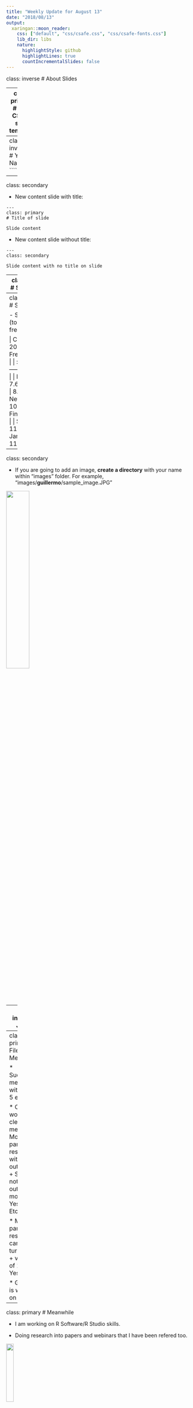```yaml
---
title: "Weekly Update for August 13"
date: "2018/08/13"
output:
  xaringan::moon_reader:
    css: ["default", "css/csafe.css", "css/csafe-fonts.css"]
    lib_dir: libs
    nature:
      highlightStyle: github
      highlightLines: true
      countIncrementalSlides: false
---
```



class: inverse
# About Slides

---
class: primary 
# New CSAFE slide template

We're now using [`xaringan`](https://github.com/yihui/xaringan)

What's changed: 

- New person slide: 

````
---
class: inverse
# Your Name
````

---
class: secondary

- New content slide with title: 

````
---
class: primary
# Title of slide 

Slide content
````

- New content slide without title: 

````
---
class: secondary

Slide content with no title on slide
````

---
class: inverse
# Sample User

---
class: primary
# Sample Slide

- Sample Table (top press freedom index):

| Country      | 2018 Press Freedom Index |
| :----------- | :----------------------- |
| Norway       | 7.63   |
| Sweden       | 8.31   |
| Netherlands  | 10.01  |
| Finland      | 10.26  |
| Switzerland  | 11.27  |
| Jamaica      | 11.33  |                 



---
class: secondary

- If you are going to add an image, **create a directory** with your name within "images" folder. For example, "images/**guillermo**/sample_image.JPG"


 <img src = "images/guillermo/sample_image.JPG" width="35%"/>
 
---
class: inverse
# James

---
class: primary
# Files and Metadata

* Successful meeting with Eric: < 5 errors

* Currently working on cleaning metadata
         + Most participants responded with values out of 100
         + Some did not: values out of 60, most/least, Yes/No, Etc. 

* Most participant responses can be turned into:
         + value out of 100
         + Yes/No

* Guillermo is working on a script

---
class: primary
# Meanwhile 

* I am working on R Software/R Studio skills. 

* Doing research into papers and webinars that I have been refered too. 

<img src = "images/James/RStudio-Logo-Blue-Gradient.png" width="20%"/>

---

---
class: inverse
# Earo

---
class: primary
# $whoami

* third-year Ph.D. @ Monash Uni


* R developer, authoring `tsibble`, `sugrrants`, `hts`, and etc.


<img src = "images/earo/tsibble.png" height=200px/>
<img src = "images/earo/sugrrants.png" height=200px/>
<img src = "images/earo/hts.png" height=200px/>


* more? <https://earo.me>

---
class: secondary

 <img src = "images/earo/tree-bg.png"/>


---
class: inverse
# Heike


---
class: primary
# bulletxtrctr and x3ptools

* `x3ptools` can now read from URL

* `bulletxtrctr` is getting a set of feature extraction functions (plus documentation for each)

---
class: primary
# news from the lab

* Sensofar representative was here ... 
  * pro: and installed the new software
  * con: without asking
  
* new version needs some testing (impact on scans?)

* supports native x3p (also needs testing)


* DFSC cartridge cases are scanned ... need to be processed next



---
class: inverse
# Kiegan


---
class: primary
# Groove ID 

* AFTE Journal draft complete! 
* Submission in next week (or two depending on feedback) 
* Moving on to more modeling

---
class: primary
# Groove ID 

* Two-class classification using LASSO

 <img src = "images/kiegan/logistic_examples1.png" width="50%"/>
 
 ---
class: primary
# Groove ID 

* Two-class classification using LASSO

 <img src = "images/kiegan/logistic_examples2.png" width="50%"/>

 ---
class: primary
# Groove ID 

* Two-class classification using LASSO
* Things to consider: 
    * Very unbalanced response
    * May consider adding additional features
    * Training/test sets: keep bullets grouped together? 
    * May add a random component for bullet

---
class: primary
# Groove ID  

* Going to work on "metadata" sheet for notes on bullets Nate and I work with 
* Update "grooves" GitHub so it actually has some information about our project 
* Clean up!  

* Could we do a "summer update"/"fall goals" overview Show & Tell at the beginning of the semester? 


